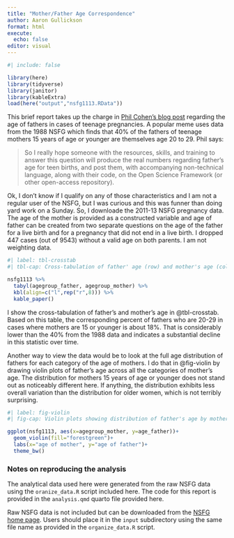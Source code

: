 ```yaml
---
title: "Mother/Father Age Correspondence"
author: Aaron Gullickson
format: html
execute:
  echo: false
editor: visual
---
```


```r
#| include: false

library(here)
library(tidyverse)
library(janitor)
library(kableExtra)
load(here("output","nsfg1113.RData"))
```

This brief report takes up the charge in [Phil Cohen's blog post](https://familyinequality.wordpress.com/2016/06/27/the-fathers-behind-teen-births-or-statistical-memes-and-motivated-blind-trust/) regarding the age of fathers in cases of teenage pregnancies. A popular meme uses data from the 1988 NSFG which finds that 40% of the fathers of teenage mothers 15 years of age or younger are themselves age 20 to 29. Phil says:

> So I really hope someone with the resources, skills, and training to answer this question will produce the real numbers regarding father's age for teen births, and post them, with accompanying non-technical language, along with their code, on the Open Science Framework (or other open-access repository).

Ok, I don't know if I qualify on any of those characteristics and I am not a regular user of the NSFG, but I was curious and this was funner than doing yard work on a Sunday. So, I downloade the 2011-13 NSFG pregnancy data. The age of the mother is provided as a constructed variable and age of father can be created from two separate questions on the age of the father for a live birth and for a pregnancy that did not end in a live birth. I dropped 447 cases (out of 9543) without a valid age on both parents. I am not weighting data.

```r
#| label: tbl-crosstab
#| tbl-cap: Cross-tabulation of father' age (row) and mother's age (column)

nsfg1113 %>%
  tabyl(agegroup_father, agegroup_mother) %>%
  kbl(align=c("l",rep("r",8))) %>%
  kable_paper()
```

I show the cross-tabulation of father's and mother's age in @tbl-crosstab. Based on this table, the corresponding percent of fathers who are 20-29 in cases where mothers are 15 or younger is about 18%. That is considerably lower than the 40% from the 1988 data and indicates a substantial decline in this statistic over time.

Another way to view the data would be to look at the full age distribution of fathers for each category of the age of mothers. I do that in @fig-violin by drawing violin plots of father's age across all the categories of mother's age. The distribution for mothers 15 years of age or younger does not stand out as noticeably different here. If anything, the distribution exhibits less overall variation than the distribution for older women, which is not terribly surprising.

```r
#| label: fig-violin
#| fig-cap: Violin plots showing distribution of father's age by mother's age

ggplot(nsfg1113, aes(x=agegroup_mother, y=age_father))+
  geom_violin(fill="forestgreen")+
  labs(x="age of mother", y="age of father")+
  theme_bw()

```

### Notes on reproducing the analysis

The analytical data used here were generated from the raw NSFG data using the `oranize_data.R` script included here. The code for this report is provided in the `analysis.qmd` quarto file provided here. 

Raw NSFG data is not included but can be downloaded from the [NSFG home page](https://www.cdc.gov/nchs/nsfg/nsfg_2011_2013_puf.htm#codebooks). Users should place it in the `input` subdirectory using the same file name as provided in the `organize_data.R` script.

